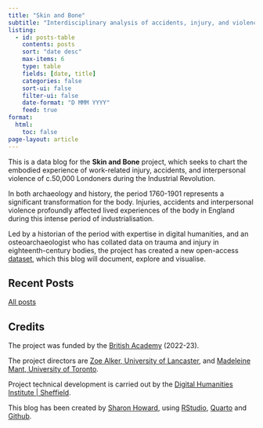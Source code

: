 ```yaml
---
title: "Skin and Bone"
subtitle: "Interdisciplinary analysis of accidents, injury, and violence in industrialising London, 1760-1901"
listing:
  - id: posts-table
    contents: posts
    sort: "date desc"
    max-items: 6
    type: table
    fields: [date, title]
    categories: false
    sort-ui: false
    filter-ui: false
    date-format: "D MMM YYYY"
    feed: true
format:
  html:
    toc: false
page-layout: article
---
```


This is a data blog for the **Skin and Bone** project, which seeks to chart the embodied experience of work-related injury, accidents, and interpersonal violence of c.50,000 Londoners during the Industrial Revolution. 

In both archaeology and history, the period 1760-1901 represents a significant transformation for the body. Injuries, accidents and interpersonal violence profoundly affected lived experiences of the body in England during this intense period of industrialisation. 

Led by a historian of the period with expertise in digital humanities, and an osteoarchaeologist who has collated data on trauma and injury in eighteenth-century bodies, the project has created a new open-access [dataset](https://www.dhi.ac.uk/data/skin-and-bone), which this blog will document, explore and visualise. 



## Recent Posts

::: {#posts-table}
:::

[All posts](blog.qmd)


## Credits

The project was funded by the [British Academy](https://www.thebritishacademy.ac.uk/) (2022-23).

The project directors are [Zoe Alker, University of Lancaster](https://www.lancaster.ac.uk/arts-and-social-sciences/people/zoe-alker), and [Madeleine Mant, University of Toronto](https://www.anthropology.utoronto.ca/people/directories/all-faculty/madeleine-mant).

Project technical development is carried out by the [Digital Humanities Institute | Sheffield](https://www.dhi.ac.uk/).

This blog has been created by [Sharon Howard](http://sharonhoward.org), using [RStudio](https://www.rstudio.com/), [Quarto](https://quarto.org/) and [Github](https://github.com/).
